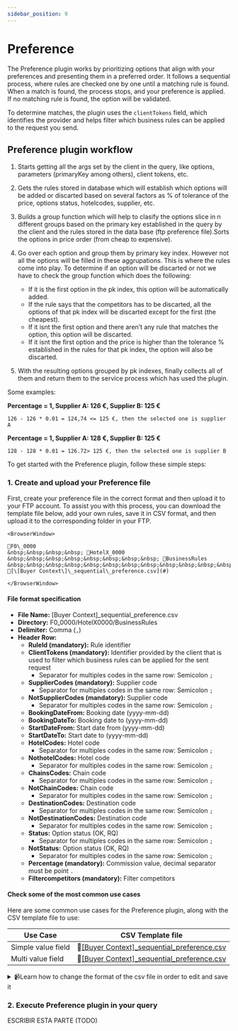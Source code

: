 ```yaml
---
sidebar_position: 9
---
```


# Preference

The Preference plugin works by prioritizing options that align with your preferences and presenting them in a preferred order. It follows a sequential process, where rules are checked one by one until a matching rule is found. When a match is found, the process stops, and your preference is applied. If no matching rule is found, the option will be validated.

To determine matches, the plugin uses the `clientTokens` field, which identifies the provider and helps filter which business rules can be applied to the request you send.

## Preference plugin workflow

1. Starts getting all the args set by the client in the query, like options, parameters (primaryKey among others), client tokens, etc.

2. Gets the rules stored in database which will establish which options will be added or discarted based on several factors as % of tolerance of the price, options status, hotelcodes, supplier, etc.

3. Builds a group function which will help to clasify the options slice in n different groups based on the primary key established in the query by the client and the rules stored in the data base (ftp preference file).Sorts the options in price order (from cheap to expensive).

4. Go over each option and group them by primary key index. However not all the options will be filled in these aggrupations. This is where the rules come into play.
To determine if an option will be discarted or not we have to check the group function which does the following: 
   * If it is the first option in the pk index, this option will be automatically added.
   * If the rule says that the competitors has to be discarted, all the options of that pk index will be discarted except for the first (the cheapest).
   * If it isnt the first option and there aren’t any rule that matches the option, this option will be discarted.
   * If it isnt the first option and the price is higher than the tolerance % established in the rules for that pk index, the option will also be discarted.

5. With the resulting options grouped by pk indexes, finally collects all of them and return them to the service process which has used the plugin.

Some examples:

**Percentage = 1, Supplier A: 126 €, Supplier B: 125 €**  
```
126 - 126 * 0.01 = 124,74 <= 125 €, then the selected one is supplier A
```

**Percentage = 1, Supplier A: 128 €, Supplier B: 125 €**  
```
128 - 128 * 0.01 = 126.72> 125 €, then the selected one is supplier B
```


To get started with the Preference plugin, follow these simple steps:

### 1. Create and upload your Preference file

First, create your preference file in the correct format and then upload it to your FTP account. To assist you with this process, you can download the template file below, add your own rules, save it in CSV format, and then upload it to the corresponding folder in your FTP.


```mdx-code-block
<BrowserWindow>

📁F0\_0000  
&nbsp;&nbsp;&nbsp;&nbsp; 📁HotelX_0000  
&nbsp;&nbsp;&nbsp;&nbsp;&nbsp;&nbsp;&nbsp;&nbsp; 📁BusinessRules  
&nbsp;&nbsp;&nbsp;&nbsp;&nbsp;&nbsp;&nbsp;&nbsp;&nbsp;&nbsp;&nbsp;&nbsp; 📄[\[Buyer Context\]\_sequential\_preference.csv](#)

</BrowserWindow>
```

#### File format specification

* **File Name:** [Buyer Context]_sequential_preference.csv
* **Directory:** F0_0000/HotelX0000/BusinessRules
* **Delimiter:** Comma (`,`)
* **Header Row:**
   * **RuleId (mandatory):** Rule identifier
   * **ClientTokens (mandatory):** Identifier provided by the client that is used to filter which business rules can be applied for the sent request
      * Separator for multiples codes in the same row: Semicolon `;`
   * **SupplierCodes (mandatory):** Supplier code
      * Separator for multiples codes in the same row: Semicolon `;`
   * **NotSupplierCodes (mandatory):** Supplier code
      * Separator for multiples codes in the same row: Semicolon `;`
   * **BookingDateFrom:** Booking date (yyyy-mm-dd)
   * **BookingDateTo:** Booking date to (yyyy-mm-dd)
   * **StartDateFrom:** Start date from (yyyy-mm-dd)
   * **StartDateTo:** Start date to (yyyy-mm-dd)
   * **HotelCodes:** Hotel code
      * Separator for multiples codes in the same row: Semicolon `;`
   * **NothotelCodes:** Hotel code
      * Separator for multiples codes in the same row: Semicolon `;`
   * **ChainsCodes:** Chain code
      * Separator for multiples codes in the same row: Semicolon `;`
   * **NotChainCodes:** Chain code
      * Separator for multiples codes in the same row: Semicolon `;`
   * **DestinationCodes:** Destination code
      * Separator for multiples codes in the same row: Semicolon `;`
   * **NotDestinationCodes:** Destination code
      * Separator for multiples codes in the same row: Semicolon `;`
   * **Status:** Option status (OK, RQ)
      * Separator for multiples codes in the same row: Semicolon `;`
   * **NotStatus:** Option status (OK, RQ)
      * Separator for multiples codes in the same row: Semicolon `;`
   * **Percentage (mandatory):** Commission value, decimal separator must be point `.`
   * **Filtercompetitors (mandatory):** Filter competitors


#### Check some of the most common use cases

Here are some common use cases for the Preference plugin, along with the CSV template file to use:

| Use Case                                                      | CSV Template file             |
|---------------------------------------------------------------|-------------------------------|
| Simple value field                                            | 📄[\[Buyer Context\]\_sequential\_preference.csv](#) |
| Multi value field                                             | 📄[\[Buyer Context\]\_sequential\_preference.csv](#) |


<details>
    <summary>📹Learn how to change the format of the csv file in order to edit and save it</summary>
    <div>
        <div>[Añadir vídeo]</div>
    </div>
</details>



### 2. Execute Preference plugin in your query

ESCRIBIR ESTA PARTE (TODO)